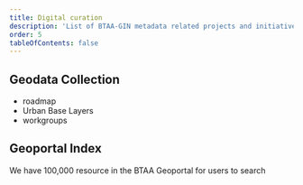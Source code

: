 ```yaml
---
title: Digital curation
description: 'List of BTAA-GIN metadata related projects and initiatives'
order: 5
tableOfContents: false
---
```


## Geodata Collection

- roadmap
- Urban Base Layers
- workgroups

## Geoportal Index

We have 100,000 resource in the BTAA Geoportal for users to search